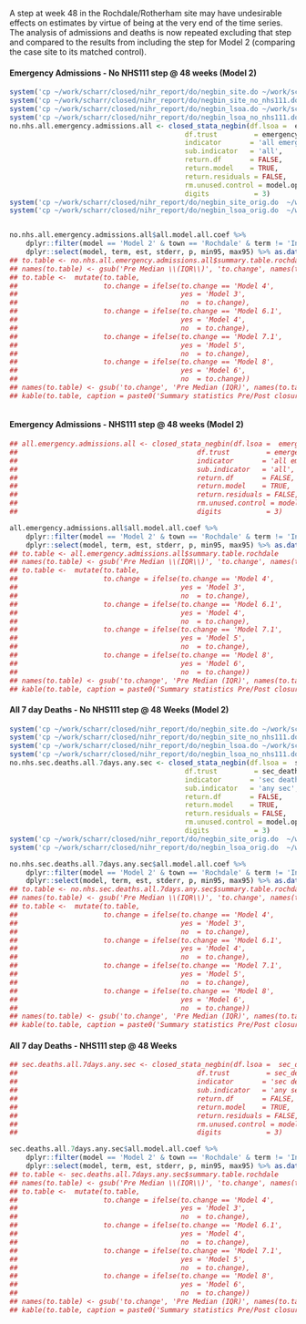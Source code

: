 A step at week 48 in the Rochdale/Rotherham site may have undesirable effects on estimates by virtue of being at the very end of the time series.  The analysis of admissions and deaths is now repeated excluding that step and compared to the results from including the step for Model 2 (comparing the case site to its matched control).

#### Emergency Admissions - No NHS111 step @ 48 weeks (Model 2)

```r
system('cp ~/work/scharr/closed/nihr_report/do/negbin_site.do ~/work/scharr/closed/nihr_report/do/negbin_site_orig.do')
system('cp ~/work/scharr/closed/nihr_report/do/negbin_site_no_nhs111.do ~/work/scharr/closed/nihr_report/do/negbin_site.do')
system('cp ~/work/scharr/closed/nihr_report/do/negbin_lsoa.do ~/work/scharr/closed/nihr_report/do/negbin_lsoa_orig.do')
system('cp ~/work/scharr/closed/nihr_report/do/negbin_lsoa_no_nhs111.do ~/work/scharr/closed/nihr_report/do/negbin_lsoa.do')
no.nhs.all.emergency.admissions.all <- closed_stata_negbin(df.lsoa =  emergency_admissions_measure_clean,
                                           df.trust         = emergency_admissions_site_measure_clean,
                                           indicator       = 'all emergency admissions',
                                           sub.indicator   = 'all',
                                           return.df       = FALSE,
                                           return.model    = TRUE,
                                           return.residuals = FALSE,
                                           rm.unused.control = model.opts$rm.unused.control,
                                           digits           = 3)
system('cp ~/work/scharr/closed/nihr_report/do/negbin_site_orig.do  ~/work/scharr/closed/nihr_report/do/negbin_site.do')
system('cp ~/work/scharr/closed/nihr_report/do/negbin_lsoa_orig.do  ~/work/scharr/closed/nihr_report/do/negbin_lsoa.do')


no.nhs.all.emergency.admissions.all$all.model.all.coef %>%
    dplyr::filter(model == 'Model 2' & town == 'Rochdale' & term != 'Intercept') %>%
    dplyr::select(model, term, est, stderr, p, min95, max95) %>% as.data.frame()
## to.table <- no.nhs.all.emergency.admissions.all$summary.table.rochdale
## names(to.table) <- gsub('Pre Median \\(IQR\\)', 'to.change', names(to.table))
## to.table <-  mutate(to.table,
##                     to.change = ifelse(to.change == 'Model 4',
##                                        yes = 'Model 3',
##                                        no  = to.change),
##                     to.change = ifelse(to.change == 'Model 6.1',
##                                        yes = 'Model 4',
##                                        no  = to.change),
##                     to.change = ifelse(to.change == 'Model 7.1',
##                                        yes = 'Model 5',
##                                        no  = to.change),
##                     to.change = ifelse(to.change == 'Model 8',
##                                        yes = 'Model 6',
##                                        no  = to.change))
## names(to.table) <- gsub('to.change', 'Pre Median (IQR)', names(to.table))
## kable(to.table, caption = paste0('Summary statistics Pre/Post closure and estimated coefficients for the closure or difference in time to ED (depending on the outcome)\n', 'Generated : ', Sys.time()))

```

```r

```

#### Emergency Admissions - NHS111 step @ 48 weeks (Model 2)

```r
## all.emergency.admissions.all <- closed_stata_negbin(df.lsoa =  emergency_admissions_measure_clean,
##                                            df.trust         = emergency_admissions_site_measure_clean,
##                                            indicator       = 'all emergency admissions',
##                                            sub.indicator   = 'all',
##                                            return.df       = FALSE,
##                                            return.model    = TRUE,
##                                            return.residuals = FALSE,
##                                            rm.unused.control = model.opts$rm.unused.control,
##                                            digits           = 3)

all.emergency.admissions.all$all.model.all.coef %>%
    dplyr::filter(model == 'Model 2' & town == 'Rochdale' & term != 'Intercept') %>%
    dplyr::select(model, term, est, stderr, p, min95, max95) %>% as.data.frame()
## to.table <- all.emergency.admissions.all$summary.table.rochdale
## names(to.table) <- gsub('Pre Median \\(IQR\\)', 'to.change', names(to.table))
## to.table <-  mutate(to.table,
##                     to.change = ifelse(to.change == 'Model 4',
##                                        yes = 'Model 3',
##                                        no  = to.change),
##                     to.change = ifelse(to.change == 'Model 6.1',
##                                        yes = 'Model 4',
##                                        no  = to.change),
##                     to.change = ifelse(to.change == 'Model 7.1',
##                                        yes = 'Model 5',
##                                        no  = to.change),
##                     to.change = ifelse(to.change == 'Model 8',
##                                        yes = 'Model 6',
##                                        no  = to.change))
## names(to.table) <- gsub('to.change', 'Pre Median (IQR)', names(to.table))
## kable(to.table, caption = paste0('Summary statistics Pre/Post closure and estimated coefficients for the closure or difference in time to ED (depending on the outcome)\n', 'Generated : ', Sys.time()))

```

#### All 7 day Deaths - No NHS111 step @ 48 Weeks (Model 2)

```r
system('cp ~/work/scharr/closed/nihr_report/do/negbin_site.do ~/work/scharr/closed/nihr_report/do/negbin_site_orig.do')
system('cp ~/work/scharr/closed/nihr_report/do/negbin_site_no_nhs111.do ~/work/scharr/closed/nihr_report/do/negbin_site.do')
system('cp ~/work/scharr/closed/nihr_report/do/negbin_lsoa.do ~/work/scharr/closed/nihr_report/do/negbin_lsoa_orig.do')
system('cp ~/work/scharr/closed/nihr_report/do/negbin_lsoa_no_nhs111.do ~/work/scharr/closed/nihr_report/do/negbin_lsoa.do')
no.nhs.sec.deaths.all.7days.any.sec <- closed_stata_negbin(df.lsoa =  sec_deaths_all_7days_measure_clean,
                                           df.trust         = sec_deaths_all_7days_site_measure_clean,
                                           indicator       = 'sec deaths all 7days',
                                           sub.indicator   = 'any sec',
                                           return.df       = FALSE,
                                           return.model    = TRUE,
                                           return.residuals = FALSE,
                                           rm.unused.control = model.opts$rm.unused.control,
                                           digits           = 3)
system('cp ~/work/scharr/closed/nihr_report/do/negbin_site_orig.do  ~/work/scharr/closed/nihr_report/do/negbin_site.do')
system('cp ~/work/scharr/closed/nihr_report/do/negbin_lsoa_orig.do  ~/work/scharr/closed/nihr_report/do/negbin_lsoa.do')

no.nhs.sec.deaths.all.7days.any.sec$all.model.all.coef %>%
    dplyr::filter(model == 'Model 2' & town == 'Rochdale' & term != 'Intercept') %>%
    dplyr::select(model, term, est, stderr, p, min95, max95) %>% as.data.frame()
## to.table <- no.nhs.sec.deaths.all.7days.any.sec$summary.table.rochdale
## names(to.table) <- gsub('Pre Median \\(IQR\\)', 'to.change', names(to.table))
## to.table <-  mutate(to.table,
##                     to.change = ifelse(to.change == 'Model 4',
##                                        yes = 'Model 3',
##                                        no  = to.change),
##                     to.change = ifelse(to.change == 'Model 6.1',
##                                        yes = 'Model 4',
##                                        no  = to.change),
##                     to.change = ifelse(to.change == 'Model 7.1',
##                                        yes = 'Model 5',
##                                        no  = to.change),
##                     to.change = ifelse(to.change == 'Model 8',
##                                        yes = 'Model 6',
##                                        no  = to.change))
## names(to.table) <- gsub('to.change', 'Pre Median (IQR)', names(to.table))
## kable(to.table, caption = paste0('Summary statistics Pre/Post closure and estimated coefficients for the closure or difference in time to ED (depending on the outcome)\n', 'Generated : ', Sys.time()))

```

#### All 7 day Deaths - NHS111 step @ 48 Weeks

```r
## sec.deaths.all.7days.any.sec <- closed_stata_negbin(df.lsoa =  sec_deaths_all_7days_measure_clean,
##                                            df.trust         = sec_deaths_all_7days_site_measure_clean,
##                                            indicator       = 'sec deaths all 7days',
##                                            sub.indicator   = 'any sec',
##                                            return.df       = FALSE,
##                                            return.model    = TRUE,
##                                            return.residuals = FALSE,
##                                            rm.unused.control = model.opts$rm.unused.control,
##                                            digits           = 3)

sec.deaths.all.7days.any.sec$all.model.all.coef %>%
    dplyr::filter(model == 'Model 2' & town == 'Rochdale' & term != 'Intercept') %>%
    dplyr::select(model, term, est, stderr, p, min95, max95) %>% as.data.frame()
## to.table <- sec.deaths.all.7days.any.sec$summary.table.rochdale
## names(to.table) <- gsub('Pre Median \\(IQR\\)', 'to.change', names(to.table))
## to.table <-  mutate(to.table,
##                     to.change = ifelse(to.change == 'Model 4',
##                                        yes = 'Model 3',
##                                        no  = to.change),
##                     to.change = ifelse(to.change == 'Model 6.1',
##                                        yes = 'Model 4',
##                                        no  = to.change),
##                     to.change = ifelse(to.change == 'Model 7.1',
##                                        yes = 'Model 5',
##                                        no  = to.change),
##                     to.change = ifelse(to.change == 'Model 8',
##                                        yes = 'Model 6',
##                                        no  = to.change))
## names(to.table) <- gsub('to.change', 'Pre Median (IQR)', names(to.table))
## kable(to.table, caption = paste0('Summary statistics Pre/Post closure and estimated coefficients for the closure or difference in time to ED (depending on the outcome)\n', 'Generated : ', Sys.time()))

```
